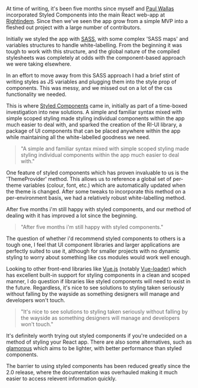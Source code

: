 At time of writing, it's been five months since myself and [Paul Wallas](https://twitter.com/paulwallas) incorporated Styled Components into the main React web-app at [Rightindem](https://rightindem.com). Since then we've seen the app grow from a simple MVP into a fleshed out project with a large number of contributors.

Initially we styled the app with [SASS](https://sass-lang.com/), with some complex 'SASS maps' and variables structures to handle white-labelling. From the beginning it was tough to work with this structure, and the global nature of the compiled stylesheets was completely at odds with the component-based approach we were taking elsewhere.

In an effort to move away from this SASS approach I had a brief stint of writing styles as JS variables and plugging them into the style prop of components. This was messy, and we missed out on a lot of the css functionality we needed.

This is where [Styled Components](https://www.styled-components.com/) came in, initially as part of a time-boxed investigation into new solutions. A simple and familiar syntax mixed with simple scoped styling made styling individual components within the app much easier to deal with, and sparked the creation of the RI-UI library, a package of UI components that can be placed anywhere within the app while maintaining all the white-labelled goodness we need.

> "A simple and familiar syntax mixed with simple scoped styling made styling individual components within the app much easier to deal with."

One feature of styled components which has proven invaluable to us is the 'ThemeProvider' method. This allows us to reference a global set of per-theme variables (colour, font, etc.) which are automatically updated when the theme is changed. After some tweaks to incorporate this method on a per-environment basis, we had a relatively robust white-labelling method.

After five months i'm still happy with styled components, and our method of dealing with it has improved a lot since the beginning.

> "After five months i'm still happy with styled components."

The question of whether i'd recommend styled components to others is a tough one, I feel that UI component libraries and larger applications are perfectly suited to use it, although for smaller projects with no dynamic styling to worry about something like css modules would work well enough.

Looking to other front-end libraries like [Vue.js](https://vuejs.org/) (notably [Vue-loader](https://vue-loader.vuejs.org/)) which has excellent built-in support for styling components in a clean and scoped manner, I do question if libraries like styled components will need to exist in the future. Regardless, it's nice to see solutions to styling taken seriously without falling by the wayside as something designers will manage and developers won't touch.

> "It's nice to see solutions to styling taken seriously without falling by the wayside as something designers will manage and developers won't touch."

It's definitely worth trying out styled components if you're undecided on a method of styling your React app. There are also some alternatives, such as [glamorous](https://github.com/paypal/glamorous) which aims to be lighter, with better performance than styled components.

The barrier to using styled components has been reduced greatly since the 2.0 release, where the documentation was overhauled making it much easier to access relevent information quickly.
